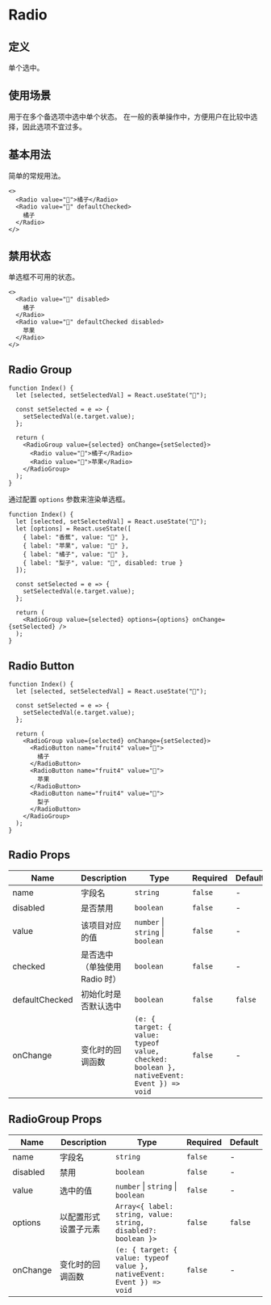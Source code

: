 # Radio

## 定义

单个选中。

## 使用场景

用于在多个备选项中选中单个状态。 在一般的表单操作中，方便用户在比较中选择，因此选项不宜过多。

## 基本用法

简单的常规用法。

```tsx live=true
<>
  <Radio value="🍊">橘子</Radio>
  <Radio value="🍊" defaultChecked>
    橘子
  </Radio>
</>
```

## 禁用状态

单选框不可用的状态。

```tsx live=true
<>
  <Radio value="🍊" disabled>
    橘子
  </Radio>
  <Radio value="🍎" defaultChecked disabled>
    苹果
  </Radio>
</>
```

## Radio Group

```tsx live=true
function Index() {
  let [selected, setSelectedVal] = React.useState("🍊");

  const setSelected = e => {
    setSelectedVal(e.target.value);
  };

  return (
    <RadioGroup value={selected} onChange={setSelected}>
      <Radio value="🍊">橘子</Radio>
      <Radio value="🍎">苹果</Radio>
    </RadioGroup>
  );
}
```

通过配置 `options` 参数来渲染单选框。

```tsx live=true
function Index() {
  let [selected, setSelectedVal] = React.useState("🍊");
  let [options] = React.useState([
    { label: "香蕉", value: "🍌" },
    { label: "苹果", value: "🍎" },
    { label: "橘子", value: "🍊" },
    { label: "梨子", value: "🍐", disabled: true }
  ]);

  const setSelected = e => {
    setSelectedVal(e.target.value);
  };

  return (
    <RadioGroup value={selected} options={options} onChange={setSelected} />
  );
}
```

## Radio Button

```tsx live=true
function Index() {
  let [selected, setSelectedVal] = React.useState("🍊");

  const setSelected = e => {
    setSelectedVal(e.target.value);
  };

  return (
    <RadioGroup value={selected} onChange={setSelected}>
      <RadioButton name="fruit4" value="🍊">
        橘子
      </RadioButton>
      <RadioButton name="fruit4" value="🍎">
        苹果
      </RadioButton>
      <RadioButton name="fruit4" value="🍐">
        梨子
      </RadioButton>
    </RadioGroup>
  );
}
```

## Radio Props

| Name           | Description                   | Type                                                                                     | Required | Default |
| -------------- | ----------------------------- | ---------------------------------------------------------------------------------------- | -------- | ------- |
| name           | 字段名                        | `string`                                                                                 | `false`  | -       |
| disabled       | 是否禁用                      | `boolean`                                                                                | `false`  | -       |
| value          | 该项目对应的值                | `number` \| `string` \| `boolean`                                                        | `false`  | -       |
| checked        | 是否选中（单独使用 Radio 时） | `boolean`                                                                                | `false`  | -       |
| defaultChecked | 初始化时是否默认选中          | `boolean`                                                                                | `false`  | `false` |
| onChange       | 变化时的回调函数              | `(e: { target: { value: typeof value, checked: boolean }, nativeEvent: Event }) => void` | `false`  | -       |

## RadioGroup Props

| Name     | Description          | Type                                                                   | Required | Default |
| -------- | -------------------- | ---------------------------------------------------------------------- | -------- | ------- |
| name     | 字段名               | `string`                                                               | `false`  | -       |
| disabled | 禁用                 | `boolean`                                                              | `false`  | -       |
| value    | 选中的值             | `number` \| `string` \| `boolean`                                      | `false`  | -       |
| options  | 以配置形式设置子元素 | `Array<{ label: string, value: string, disabled?: boolean }>`          | `false`  | `false` |
| onChange | 变化时的回调函数     | `(e: { target: { value: typeof value }, nativeEvent: Event }) => void` | `false`  | -       |

